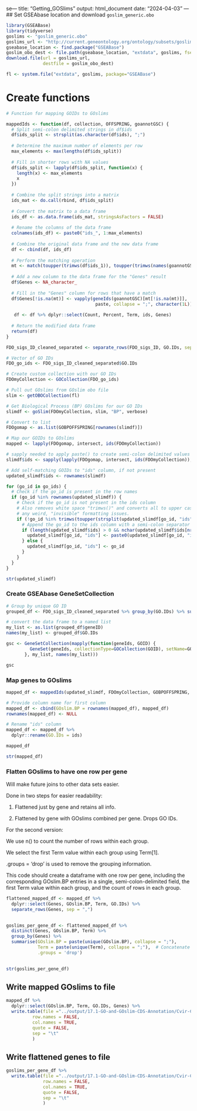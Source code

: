 se---
title: "Getting_GOSlims"
output: html_document
date: "2024-04-03"
---
## Set GSEAbase location and download `goslim_generic.obo`
```r
library(GSEABase)
library(tidyverse)
goslims <- "goslim_generic.obo"
goslims_url <- "http://current.geneontology.org/ontology/subsets/goslim_generic.obo"
gseabase_location <- find.package("GSEABase")
goslim_obo_dest <- file.path(gseabase_location, "extdata", goslims, fsep = "/")
download.file(url = goslims_url,
              destfile = goslim_obo_dest)

fl <- system.file("extdata", goslims, package="GSEABase")
```

# Create functions
```r

# Function for mapping GOIDs to GOslims

mappedIds <- function(df, collection, OFFSPRING, goannotGSC) {
  # Split semi-colon delimited strings in df$ids
  df$ids_split <- strsplit(as.character(df$ids), ";")
  
  # Determine the maximum number of elements per row
  max_elements <- max(lengths(df$ids_split))
  
  # Fill in shorter rows with NA values
  df$ids_split <- lapply(df$ids_split, function(x) {
    length(x) <- max_elements
    x
  })
  
  # Combine the split strings into a matrix
  ids_mat <- do.call(rbind, df$ids_split)
  
  # Convert the matrix to a data frame
  ids_df <- as.data.frame(ids_mat, stringsAsFactors = FALSE)
  
  # Rename the columns of the data frame
  colnames(ids_df) <- paste0("ids_", 1:max_elements)
  
  # Combine the original data frame and the new data frame
  df <- cbind(df, ids_df)
  
  # Perform the matching operation
  mt <- match(toupper(trimws(df$ids_1)), toupper(trimws(names(goannotGSC))))
  
  # Add a new column to the data frame for the "Genes" result
  df$Genes <- NA_character_
  
  # Fill in the "Genes" column for rows that have a match
  df$Genes[!is.na(mt)] <- vapply(geneIds(goannotGSC)[mt[!is.na(mt)]], 
                                  paste, collapse = ";", character(1L))
  
   df <- df %>% dplyr::select(Count, Percent, Term, ids, Genes)
   
  # Return the modified data frame
  return(df)
}
```

```r
FDO_sigs_ID_cleaned_separated <- separate_rows(FDO_sigs_ID, GO.IDs, sep = ";")

# Vector of GO IDs
FDO_go_ids <- FDO_sigs_ID_cleaned_separated$GO.IDs

# Create custom collection with our GO IDs
FDOmyCollection <- GOCollection(FDO_go_ids)

# Pull out GOslims from GOslim obo file
slim <- getOBOCollection(fl)

# Get Biological Process (BP) GOslims for our GO IDs
slimdf <- goSlim(FDOmyCollection, slim, "BP", verbose)

# Convert to list
FDOgomap <- as.list(GOBPOFFSPRING[rownames(slimdf)])

# Map our GOIDs to GOslims
mapped <- lapply(FDOgomap, intersect, ids(FDOmyCollection))

# sapply needed to apply paste() to create semi-colon delimited values
slimdf$ids <- sapply(lapply(FDOgomap, intersect, ids(FDOmyCollection)), paste, collapse=";")

# Add self-matching GOIDs to "ids" column, if not present
updated_slimdf$ids <- rownames(slimdf)

for (go_id in go_ids) {
  # Check if the go_id is present in the row names
  if (go_id %in% rownames(updated_slimdf)) {
    # Check if the go_id is not present in the ids column
    # Also removes white space "trimws()" and converts all to upper case to handle
    # any weird, "invisible" formatting issues.
    if (!go_id %in% trimws(toupper(strsplit(updated_slimdf[go_id, "ids"], ";")[[1]]))) {
      # Append the go_id to the ids column with a semi-colon separator
      if (length(updated_slimdf$ids) > 0 && nchar(updated_slimdf$ids[nrow(updated_slimdf)]) > 0) {
        updated_slimdf[go_id, "ids"] <- paste0(updated_slimdf[go_id, "ids"], "; ", go_id)
      } else {
        updated_slimdf[go_id, "ids"] <- go_id
      }
    }
  }
}

str(updated_slimdf)
```

### Create GSEAbase GeneSetCollection

```r

# Group by unique GO ID
grouped_df <- FDO_sigs_ID_cleaned_separated %>% group_by(GO.IDs) %>% summarise(geneID = paste(geneID, collapse = ","))

# convert the data frame to a named list
my_list <- as.list(grouped_df$geneID)
names(my_list) <- grouped_df$GO.IDs

gsc <- GeneSetCollection(mapply(function(geneIds, GOID) {
         GeneSet(geneIds, collectionType=GOCollection(GOID), setName=GOID)
       }, my_list, names(my_list)))

gsc
```

### Map genes to GOslims
```r
mapped_df <- mappedIds(updated_slimdf, FDOmyCollection, GOBPOFFSPRING, gsc)

# Provide column name for first column
mapped_df <- cbind(GOslim.BP = rownames(mapped_df), mapped_df)
rownames(mapped_df) <- NULL

# Rename "ids" column
mapped_df <- mapped_df %>% 
  dplyr::rename(GO.IDs = ids)

mapped_df

str(mapped_df)
```

### Flatten GOslims to have one row per gene

Will make future joins to other data sets easier.

Done in two steps for easier readability:

1. Flattened just by gene and retains all info.

2. Flattened by gene with GOslims combined per gene. Drops GO IDs.


For the second version:

We use n() to count the number of rows within each group.

We select the first Term value within each group using Term[1].

.groups = 'drop' is used to remove the grouping information.

This code should create a dataframe with one row per gene, including the corresponding GOslim.BP entries in a single, semi-colon-delimited field, the first Term value within each group, and the count of rows in each group.

```r
flattened_mapped_df <- mapped_df %>%
  dplyr::select(Genes, GOslim.BP, Term, GO.IDs) %>%
  separate_rows(Genes, sep = ",")
  

goslims_per_gene_df <- flattened_mapped_df %>%
  distinct(Genes, GOslim.BP, Term) %>%
  group_by(Genes) %>%
  summarise(GOslim.BP = paste(unique(GOslim.BP), collapse = ";"), 
            Term = paste(unique(Term), collapse = ";"),  # Concatenate Terms with semi-colon
            .groups = 'drop')
  

str(goslims_per_gene_df)
```

## Write mapped GOslims to file
```r
mapped_df %>%
  dplyr::select(GOslim.BP, Term, GO.IDs, Genes) %>% 
  write.table(file ="../output/17.1-GO-and-GOslim-CDS-Annotation/Cvir-CDS-GOslim.BP_term_GOIDs_genes.tab",
          row.names = FALSE,
          col.names = TRUE,
          quote = FALSE,
          sep = "\t"
          )
```

## Write flattened genes to file
```r
goslims_per_gene_df %>%
  write.table(file ="../output/17.1-GO-and-GOslim-CDS-Annotation/Cvir-CDS-GOslim.BP_per_gene.tab",
              row.names = FALSE,
              col.names = TRUE,
              quote = FALSE,
              sep = "\t"
              )
  
```


